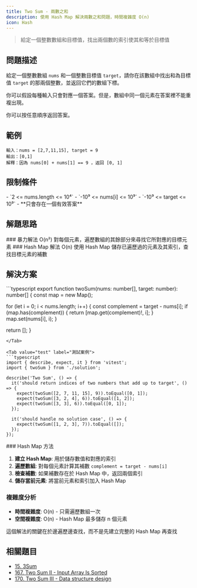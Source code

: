 ```yaml
---
title: Two Sum - 兩數之和
description: 使用 Hash Map 解決兩數之和問題，時間複雜度 O(n)
icon: Hash
---
```



> 給定一個整數數組和目標值，找出兩個數的索引使其和等於目標值

## 問題描述

給定一個整數數組 `nums` 和一個整數目標值 `target`，請你在該數組中找出和為目標值 `target` 的那兩個整數，並返回它們的數組下標。

你可以假設每種輸入只會對應一個答案。但是，數組中同一個元素在答案裡不能重複出現。

你可以按任意順序返回答案。

## 範例

```
輸入：nums = [2,7,11,15], target = 9
輸出：[0,1]
解釋：因為 nums[0] + nums[1] == 9 ，返回 [0, 1]
```

## 限制條件

<Callout type="info">
- `2 <= nums.length <= 10⁴`
- `-10⁹ <= nums[i] <= 10⁹`
- `-10⁹ <= target <= 10⁹`
- **只會存在一個有效答案**
</Callout>

## 解題思路

<Steps>

<Step>
### 暴力解法 O(n²)
對每個元素，遍歷數組的其餘部分來尋找它所對應的目標元素
</Step>

<Step>
### Hash Map 解法 O(n) 
使用 Hash Map 儲存已遍歷過的元素及其索引，查找目標元素的補數
</Step>

</Steps>

## 解決方案

<Tabs>
<Tab value="solution" label="TypeScript 解答">
```typescript
export function twoSum(nums: number[], target: number): number[] {
  const map = new Map<number, number>();

  for (let i = 0; i < nums.length; i++) {
    const complement = target - nums[i];
    if (map.has(complement)) {
      return [map.get(complement)!, i];
    }
    map.set(nums[i], i);
  }

  return [];
}
```
</Tab>

<Tab value="test" label="測試案例">
```typescript
import { describe, expect, it } from 'vitest';
import { twoSum } from './solution';

describe('Two Sum', () => {
  it('should return indices of two numbers that add up to target', () => {
    expect(twoSum([2, 7, 11, 15], 9)).toEqual([0, 1]);
    expect(twoSum([3, 2, 4], 6)).toEqual([1, 2]);
    expect(twoSum([3, 3], 6)).toEqual([0, 1]);
  });

  it('should handle no solution case', () => {
    expect(twoSum([1, 2, 3], 7)).toEqual([]);
  });
});
```
</Tab>

<Tab value="explanation" label="演算法解析">
### Hash Map 方法

1. **建立 Hash Map**: 用於儲存數值和對應的索引
2. **遍歷數組**: 對每個元素計算其補數 `complement = target - nums[i]`
3. **檢查補數**: 如果補數存在於 Hash Map 中，返回兩個索引
4. **儲存當前元素**: 將當前元素和索引加入 Hash Map

### 複雜度分析
- **時間複雜度**: O(n) - 只需遍歷數組一次
- **空間複雜度**: O(n) - Hash Map 最多儲存 n 個元素

<Callout type="tip">
這個解法的關鍵在於邊遍歷邊查找，而不是先建立完整的 Hash Map 再查找
</Callout>
</Tab>
</Tabs>

## 相關題目

- [15. 3Sum](https://leetcode.com/problems/3sum/)
- [167. Two Sum II - Input Array Is Sorted](https://leetcode.com/problems/two-sum-ii-input-array-is-sorted/)
- [170. Two Sum III - Data structure design](https://leetcode.com/problems/two-sum-iii-data-structure-design/)